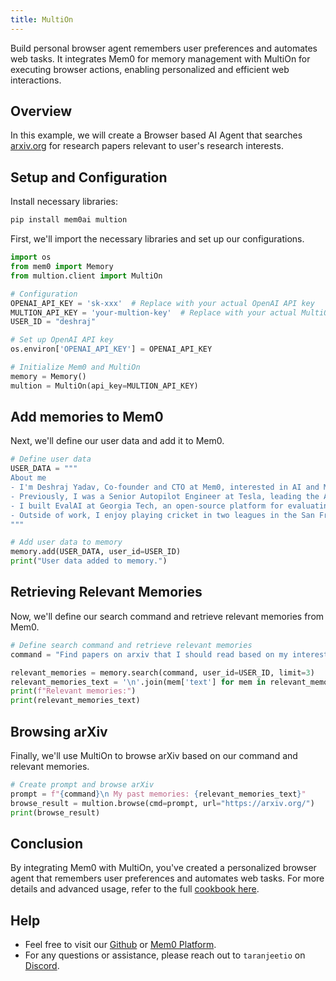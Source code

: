 ```yaml
---
title: MultiOn
---
```


Build personal browser agent remembers user preferences and automates web tasks. It integrates Mem0 for memory management with MultiOn for executing browser actions, enabling personalized and efficient web interactions.

## Overview

In this example, we will create a Browser based AI Agent that searches [arxiv.org](https://arxiv.org) for research papers relevant to user's research interests.

## Setup and Configuration

Install necessary libraries:

```bash
pip install mem0ai multion
```

First, we'll import the necessary libraries and set up our configurations.

```python
import os
from mem0 import Memory
from multion.client import MultiOn

# Configuration
OPENAI_API_KEY = 'sk-xxx'  # Replace with your actual OpenAI API key
MULTION_API_KEY = 'your-multion-key'  # Replace with your actual MultiOn API key
USER_ID = "deshraj"

# Set up OpenAI API key
os.environ['OPENAI_API_KEY'] = OPENAI_API_KEY

# Initialize Mem0 and MultiOn
memory = Memory()
multion = MultiOn(api_key=MULTION_API_KEY)
```

## Add memories to Mem0

Next, we'll define our user data and add it to Mem0.

```python
# Define user data
USER_DATA = """
About me
- I'm Deshraj Yadav, Co-founder and CTO at Mem0, interested in AI and ML Infrastructure.
- Previously, I was a Senior Autopilot Engineer at Tesla, leading the AI Platform for Autopilot.
- I built EvalAI at Georgia Tech, an open-source platform for evaluating ML algorithms.
- Outside of work, I enjoy playing cricket in two leagues in the San Francisco.
"""

# Add user data to memory
memory.add(USER_DATA, user_id=USER_ID)
print("User data added to memory.")
```

## Retrieving Relevant Memories

Now, we'll define our search command and retrieve relevant memories from Mem0.

```python
# Define search command and retrieve relevant memories
command = "Find papers on arxiv that I should read based on my interests."

relevant_memories = memory.search(command, user_id=USER_ID, limit=3)
relevant_memories_text = '\n'.join(mem['text'] for mem in relevant_memories)
print(f"Relevant memories:")
print(relevant_memories_text)
```

## Browsing arXiv

Finally, we'll use MultiOn to browse arXiv based on our command and relevant memories.

```python
# Create prompt and browse arXiv
prompt = f"{command}\n My past memories: {relevant_memories_text}"
browse_result = multion.browse(cmd=prompt, url="https://arxiv.org/")
print(browse_result)
```

## Conclusion

By integrating Mem0 with MultiOn, you've created a personalized browser agent that remembers user preferences and automates web tasks. For more details and advanced usage, refer to the full [cookbook here](https://github.com/mem0ai/mem0/blob/main/cookbooks/mem0-multion.ipynb).


## Help

- Feel free to visit our [Github](https://github.com/mem0ai/mem0) or [Mem0 Platform](https://app.mem0.ai/).
- For any questions or assistance, please reach out to `taranjeetio` on [Discord](https://mem0.ai/discord).
